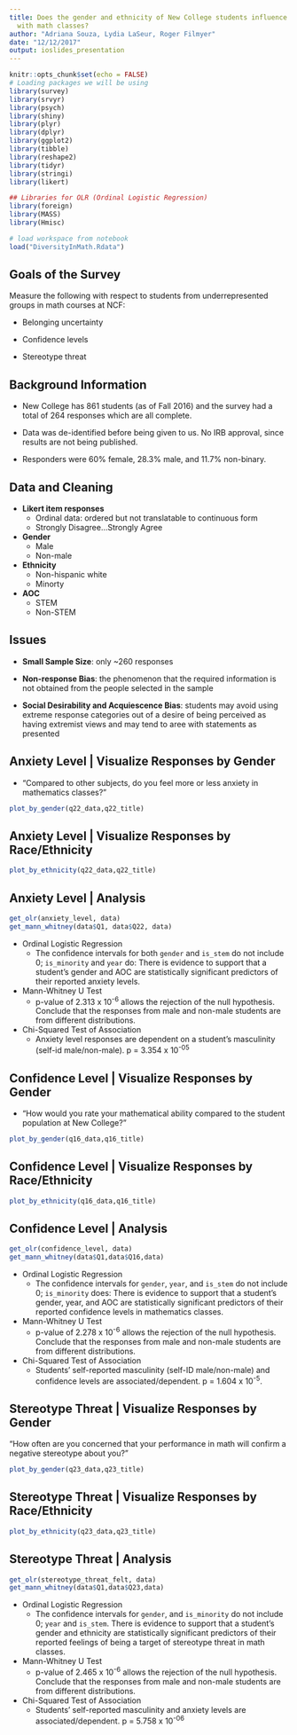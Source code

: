 ```yaml
---
title: Does the gender and ethnicity of New College students influence their experience
  with math classes?
author: "Adriana Souza, Lydia LaSeur, Roger Filmyer"
date: "12/12/2017"
output: ioslides_presentation
---
```


```r
knitr::opts_chunk$set(echo = FALSE)
# Loading packages we will be using
library(survey)
library(srvyr)
library(psych)
library(shiny)
library(plyr)
library(dplyr)
library(ggplot2)
library(tibble)
library(reshape2)
library(tidyr)
library(stringi)
library(likert)

## Libraries for OLR (Ordinal Logistic Regression)
library(foreign)
library(MASS)
library(Hmisc)

# load workspace from notebook
load("DiversityInMath.Rdata")
```

## Goals of the Survey
Measure the following with respect to students from underrepresented groups in math courses at NCF:  

- Belonging uncertainty  

- Confidence levels  

- Stereotype threat  


## Background Information
- New College has 861 students (as of Fall 2016) and the survey had a total of 264 responses which are all complete.  

- Data was de-identified before being given to us. No IRB approval, since results are not being published.

- Responders were 60% female, 28.3% male, and 11.7% non-binary. 


## Data and Cleaning {.smaller}
- **Likert item responses** 
    + Ordinal data: ordered but not translatable to continuous form
    + Strongly Disagree...Strongly Agree
  
- **Gender**
    + Male
    + Non-male
  
- **Ethnicity**
    + Non-hispanic white
    + Minorty
  
- **AOC**
    + STEM
    + Non-STEM


## Issues
- **Small Sample Size**: only ~260 responses

- **Non-response Bias**: the phenomenon that the required information is not obtained from the people selected in the sample

- **Social Desirability and Acquiescence Bias**: students may avoid using extreme response categories out of a desire of being perceived as having extremist views and may tend to aree with statements as presented


## Anxiety Level | Visualize Responses by Gender {.smaller}
- "Compared to other subjects, do you feel more or less anxiety in mathematics classes?"  
```r
plot_by_gender(q22_data,q22_title)
```


## Anxiety Level | Visualize Responses by Race/Ethnicity
```r
plot_by_ethnicity(q22_data,q22_title)
```


## Anxiety Level | Analysis {.smaller}
```r
get_olr(anxiety_level, data)
get_mann_whitney(data$Q1, data$Q22, data)
```
- Ordinal Logistic Regression
    + The confidence intervals for both `gender` and `is_stem` do not include 0; `is_minority` and `year` do: There is evidence to support that a student's gender and AOC are statistically significant predictors of their reported anxiety levels.

- Mann-Whitney U Test
    + p-value of 2.313 x 10^-6^ allows the rejection of the null hypothesis. Conclude that the responses from male and non-male students are from different distributions.
    
- Chi-Squared Test of Association  
    + Anxiety level responses are dependent on a student's masculinity (self-id male/non-male). p = 3.354 x 10^-05^


## Confidence Level | Visualize Responses by Gender {.smaller}
- "How would you rate your mathematical ability compared to the student population at New College?"
```r
plot_by_gender(q16_data,q16_title)
```


## Confidence Level | Visualize Responses by Race/Ethnicity
```r
plot_by_ethnicity(q16_data,q16_title)
```


## Confidence Level | Analysis {.smaller}
```r
get_olr(confidence_level, data)
get_mann_whitney(data$Q1,data$Q16,data)
```
- Ordinal Logistic Regression
    + The confidence intervals for `gender`, `year`, and `is_stem` do not include 0; `is_minority` does: There is evidence to support that a student's gender, year, and AOC are statistically significant predictors of their reported confidence levels in mathematics classes.
    
- Mann-Whitney U Test
    + p-value of 2.278 x 10^-6^ allows the rejection of the null hypothesis. Conclude that the responses from male and non-male students are from different distributions.
    
- Chi-Squared Test of Association 
    + Students' self-reported masculinity (self-ID male/non-male) and confidence levels are associated/dependent. p = 1.604 x 10^-5^.


## Stereotype Threat | Visualize Responses by Gender {.smaller}
"How often are you concerned that your performance in math will confirm a negative stereotype about you?"
```r
plot_by_gender(q23_data,q23_title)
```


## Stereotype Threat | Visualize Responses by Race/Ethnicity
```r
plot_by_ethnicity(q23_data,q23_title)
```


## Stereotype Threat | Analysis {.smaller}
```r
get_olr(stereotype_threat_felt, data)
get_mann_whitney(data$Q1,data$Q23,data)
```
- Ordinal Logistic Regression
    + The confidence intervals for `gender`, and `is_minority` do not include 0; `year` and `is_stem`. There is evidence to support that a student's gender and ethnicity are statistically significant predictors of their reported feelings of being a target of stereotype threat in math classes.
    
- Mann-Whitney U Test
    + p-value of 2.465 x 10^-6^ allows the rejection of the null hypothesis. Conclude that the responses from male and non-male students are from different distributions.
    
- Chi-Squared Test of Association  
    + Students' self-reported masculinity and anxiety levels are associated/dependent. p = 5.758 x 10^-06^
